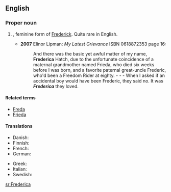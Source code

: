 ==English==

===Proper noun===
{{en-proper noun}}

# {{given name|female|from=Germanic}}, feminine form of [[Frederick]]. Quite rare in English.
#* '''2007''' Elinor Lipman: ''My Latest Grievance'' ISBN 0618872353 page 16:
#*: And there was the basic yet awful matter of my name, '''Frederica''' Hatch, due to the unfortunate coincidence of a maternal grandmother named Frieda, who died six weeks before I was born, and a favorite paternal great-uncle Frederic, who'd been a Freedom Rider at eighty. - - - When I asked if an accidental boy would have been Frederic, they said no. It was '''''Frederica''''' they loved.

====Related terms====
* [[Freda]]
* [[Frieda]]

====Translations====
{{trans-top|female given name}}
* Danish: {{t-|da|Frederikke}}
* Finnish: {{t+|fi|Riikka}}
* French: {{t+|fr|Frédérique}}
* German: {{t+|de|Friederike}}
{{trans-mid}}
* Greek: {{t|el|Φρειδερίκη|f}}
* Italian: {{t+|it|Federica}}
* Swedish: {{t+|sv|Fredrika}}
{{trans-bottom}}

[[sr:Frederica]]